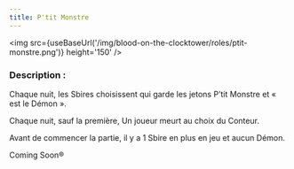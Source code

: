 ```yaml
---
title: P'tit Monstre
---
```



<img src={useBaseUrl('/img/blood-on-the-clocktower/roles/ptit-monstre.png')} height='150' />

<Role PTIT_MONSTRE header />

### Description :
Chaque nuit, les Sbires choisissent qui garde les jetons P’tit Monstre et « est le Démon ».

Chaque nuit, sauf la première, Un joueur meurt au choix du Conteur.

Avant de commencer la partie, il y a 1 Sbire en plus en jeu et aucun Démon.

Coming Soon®
